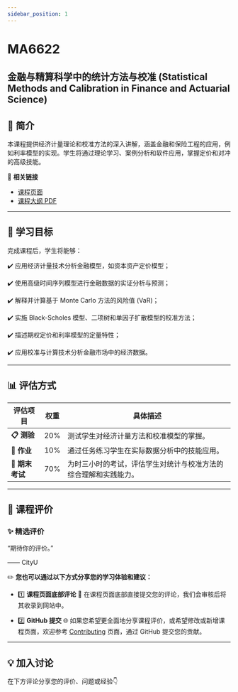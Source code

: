 ```yaml
---
sidebar_position: 1
---
```


# MA6622
## 金融与精算科学中的统计方法与校准 (Statistical Methods and Calibration in Finance and Actuarial Science)

## **📘 简介**
本课程提供经济计量理论和校准方法的深入讲解，涵盖金融和保险工程的应用，例如利率模型的实现。学生将通过理论学习、案例分析和软件应用，掌握定价和对冲的高级技能。

🔗 **相关链接**
- [课程页面](https://www.cityu.edu.hk/catalogue/pg/202526/course/MA6622.htm)
- [课程大纲 PDF](https://www.cityu.edu.hk/catalogue/pg/202526/course/MA6622.pdf)

---

## **🎯 学习目标**

完成课程后，学生将能够：

✔️ 应用经济计量技术分析金融模型，如资本资产定价模型；

✔️ 使用高级时间序列模型进行金融数据的实证分析与预测；

✔️ 解释并计算基于 Monte Carlo 方法的风险值 (VaR)；

✔️ 实施 Black-Scholes 模型、二项树和单因子扩散模型的校准方法；

✔️ 描述期权定价和利率模型的定量特性；

✔️ 应用校准与计算技术分析金融市场中的经济数据。

---

## **📊 评估方式**

| **评估项目**            | **权重** | **具体描述**                                                                                       |
|------------------------|---------|---------------------------------------------------------------------------------------------------|
| **📋 测验**             | 20%      | 测试学生对经济计量方法和校准模型的掌握。                                                               |
| **📂 作业**             | 10%      | 通过任务练习学生在实际数据分析中的技能应用。                                                           |
| **📝 期末考试**         | 70%      | 为时三小时的考试，评估学生对统计与校准方法的综合理解和实践能力。                                             |

---

## **💬 课程评价**

### ✨ **精选评价**
<div className={commentStyles.commentBox}>
    <p className={commentStyles.commentText}>
        “期待你的评价。”
    </p>
    <p className={commentStyles.commentAuthor}>—— CityU</p>
</div>

✏️ **您也可以通过以下方式分享您的学习体验和建议：**

- 1️⃣ **课程页面底部评论**
💬 在课程页面底部直接提交您的评论，我们会审核后将其收录到网站中。

- 2️⃣ **GitHub 提交**
🌐 如果您希望更全面地分享课程评价，或希望修改或新增课程页面，欢迎参考 [Contributing](/contributing) 页面，通过 GitHub 提交您的贡献。

---

## **💡 加入讨论**

在下方评论分享您的评价、问题或经验👇
<Utterances />